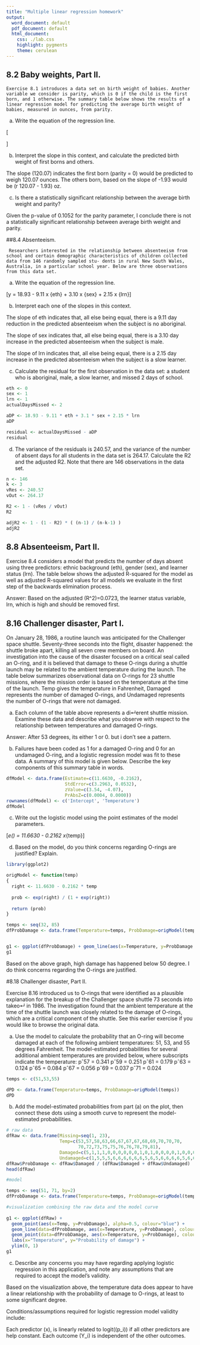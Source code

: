 ```yaml
---
title: "Multiple linear regression homework"
output:
  word_document: default
  pdf_document: default
  html_document:
    css: ./lab.css
    highlight: pygments
    theme: cerulean
---
```


## 8.2 Baby weights, Part II. 
    Exercise 8.1 introduces a data set on birth weight of babies. Another variable we consider is parity, which is 0 if the child is the first born, and 1 otherwise. The summary table below shows the results of a linear regression model for predicting the average birth weight of babies, measured in ounces, from parity.

(a) Write the equation of the regression line.

\[
  \begin{aligned}
\widehat{score} &= \hat{\beta}_0 + \hat{\beta}_1 \times parity  \\
&= {120.7}  {-1.93} \times parity\end{aligned}
\]

(b) Interpret the slope in this context, and calculate the predicted birth weight of first borns and
others.

The slope (120.07) indicates the first born (parity = 0) would be predicted to weigh 120.07 ounces. The others born, based on the slope of -1.93 would be (r 120.07 - 1.93) oz.

(c) Is there a statistically significant relationship between the average birth weight and parity?

Given the p-value of 0.1052 for the parity parameter, I conclude there is not a statistically significant relationship between average birth weight and parity.

##8.4 Absenteeism. 

     Researchers interested in the relationship between absenteeism from school and certain demographic characteristics of children collected data from 146 randomly sampled stu- dents in rural New South Wales, Australia, in a particular school year. Below are three observations from this data set.

(a) Write the equation of the regression line.

[y = 18.93 - 9.11 x {eth} + 3.10 x {sex} + 2.15 x {lrn}]


(b) Interpret each one of the slopes in this context.

The slope of eth indicates that, all else being equal, there is a 9.11 day reduction in the predicted absenteeism when the subject is no aboriginal.

The slope of sex indicates that, all else being equal, there is a 3.10 day increase in the predicted absenteeism when the subject is male.

The slope of lrn indicates that, all else being equal, there is a 2.15 day increase in the predicted absenteeism when the subject is a slow learner.


(c) Calculate the residual for the first observation in the data set: a student who is aboriginal, male, a slow learner, and missed 2 days of school.

```r

eth <- 0
sex <- 1
lrn <- 1
actualDaysMissed <- 2

aDP <- 18.93 - 9.11 * eth + 3.1 * sex + 2.15 * lrn
aDP

residual <- actualDaysMissed - aDP
residual

```


(d) The variance of the residuals is 240.57, and the variance of the number of absent days for all students in the data set is 264.17. Calculate the R2 and the adjusted R2. Note that there are 146 observations in the data set.

```r

n <- 146
k <- 3
vRes <- 240.57
vOut <- 264.17

R2 <- 1 - (vRes / vOut)
R2

adjR2 <- 1 - (1 - R2) * ( (n-1) / (n-k-1) )
adjR2

```


## 8.8 Absenteeism, Part II. 

Exercise 8.4 considers a model that predicts the number of days absent using three predictors: ethnic background (eth), gender (sex), and learner status (lrn). The table below shows the adjusted R-squared for the model as well as adjusted R-squared values for all models we evaluate in the first step of the backwards elimination process.

Answer: Based on the adjusted (R^2)=0.0723, the learner status variable, lrn, which is high and should be removed first.

## 8.16 Challenger disaster, Part I. 

On January 28, 1986, a routine launch was anticipated for the Challenger space shuttle. Seventy-three seconds into the flight, disaster happened: the shuttle broke apart, killing all seven crew members on board. An investigation into the cause of the disaster focused on a critical seal called an O-ring, and it is believed that damage to these O-rings during a shuttle launch may be related to the ambient temperature during the launch. The table below summarizes observational data on O-rings for 23 shuttle missions, where the mission order is based on the temperature at the time of the launch. Temp gives the temperature in Fahrenheit, Damaged represents the number of damaged O-rings, and Undamaged represents the number of O-rings that were not damaged.

(a) Each column of the table above represents a di↵erent shuttle mission. Examine these data and describe what you observe with respect to the relationship between temperatures and damaged O-rings.

Answer: After 53 degrees, its either 1 or 0. but i don't see a pattern.

(b) Failures have been coded as 1 for a damaged O-ring and 0 for an undamaged O-ring, and a logistic regression model was fit to these data. A summary of this model is given below. Describe the key components of this summary table in words.


```r
dfModel <- data.frame(Estimate=c(11.6630, -0.2162), 
                      StdError=c(3.2963, 0.0532), 
                      zValue=c(3.54, -4.07), 
                      PrAbsZ=c(0.0004, 0.0000))
rownames(dfModel) <- c('Intercept', 'Temperature')
dfModel
```

(c) Write out the logistic model using the point estimates of the model parameters.

[\log_e(\frac{p_i}{1-p_i}) = 11.6630 - 0.2162 x_{temp}]

(d) Based on the model, do you think concerns regarding O-rings are justified? Explain.

```r

library(ggplot2)

origModel <- function(temp)
{
  right <- 11.6630 - 0.2162 * temp
  
  prob <- exp(right) / (1 + exp(right))
  
  return (prob)
}

temps <- seq(32, 85)
dfProbDamage <- data.frame(Temperature=temps, ProbDamage=origModel(temps))


g1 <- ggplot(dfProbDamage) + geom_line(aes(x=Temperature, y=ProbDamage )) 
g1


```

Based on the above graph, high damage has happened below 50 degree. I do think concerns regarding the O-rings are justified.


#8.18 Challenger disaster, Part II. 

   Exercise 8.16 introduced us to O-rings that were identified as a plausible explanation for the breakup of the Challenger space shuttle 73 seconds into takeo↵ in 1986. The investigation found that the ambient temperature at the time of the shuttle launch was closely related to the damage of O-rings, which are a critical component of the shuttle. See this earlier exercise if you would like to browse the original data.

(a) Use the model to calculate the probability that an O-ring will become damaged at each of the following ambient temperatures: 51, 53, and 55 degrees Fahrenheit. The model-estimated probabilities for several additional ambient temperatures are provided below, where subscripts indicate the temperature:
pˆ57 = 0.341 pˆ59 = 0.251 pˆ61 = 0.179 pˆ63 = 0.124 pˆ65 = 0.084 pˆ67 = 0.056 pˆ69 = 0.037 pˆ71 = 0.024


```r
temps <- c(51,53,55)

dPD <- data.frame(Temperature=temps, ProbDamage=origModel(temps))
dPD

```

(b) Add the model-estimated probabilities from part (a) on the plot, then connect these dots using a smooth curve to represent the model-estimated probabilities.

```r
# raw data
dfRaw <- data.frame(Missing=seq(1, 23), 
                    Temp=c(53,57,58,63,66,67,67,67,68,69,70,70,70,
                           70,72,73,75,75,76,76,78,79,81),
                    Damaged=c(5,1,1,1,0,0,0,0,0,0,1,0,1,0,0,0,0,1,0,0,0,0,0),
                    Undamaged=c(1,5,5,5,6,6,6,6,6,6,5,6,5,6,6,6,6,5,6,6,6,6,6))
dfRaw$ProbDamage <- dfRaw$Damaged / (dfRaw$Damaged + dfRaw$Undamaged)
head(dfRaw)

#model

temps <- seq(51, 71, by=2)
dfProbDamage <- data.frame(Temperature=temps, ProbDamage=origModel(temps))

#visualization combining the raw data and the model curve
 
g1 <- ggplot(dfRaw) + 
  geom_point(aes(x=Temp, y=ProbDamage), alpha=0.5, colour="blue") + 
  geom_line(data=dfProbDamage, aes(x=Temperature, y=ProbDamage), colour="magenta") +
  geom_point(data=dfProbDamage, aes(x=Temperature, y=ProbDamage), colour="magenta") +
  labs(x="Temperature", y="Probability of damage") +
  ylim(0, 1) 
g1

```

(c) Describe any concerns you may have regarding applying logistic regression in this application, and note any assumptions that are required to accept the model’s validity.

Based on the visualization above, the temperature data does appear to have a linear relationship with the probability of damage to O-rings, at least to some significant degree.

Conditions/assumptions required for logistic regression model validity include:

Each predictor (x), is linearly related to logit((p_i)) if all other predictors are help constant.
Each outcome (Y_i) is independent of the other outcomes.

